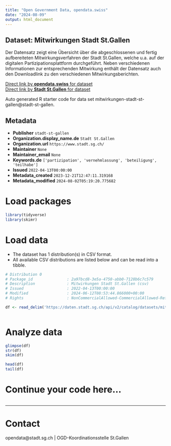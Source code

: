 ```yaml
---
title: "Open Government Data, opendata.swiss"
date: "2024-08-09"
output: html_document
---
```


## Dataset: Mitwirkungen Stadt St.Gallen

Der Datensatz zeigt eine Übersicht über die abgeschlossenen und fertig aufbereiteten Mitwirkungsverfahren der Stadt St.Gallen, welche u.a. auf der digitalen Partizipationsplattform durchgeführt. Neben verschiedenen Informationen zur entsprechenden Mitwirkung enthält der Datensatz auch den Downloadlink zu den verschiedenen Mitwirkungsberichten. 

[Direct link by **opendata.swiss** for dataset](https://opendata.swiss/de/dataset/mitwirkungen-stadt-st-gallen)<br>
[Direct link by **Stadt St.Gallen** for dataset](https://daten.stadt.sg.ch/explore/dataset/mitwirkungen-stadt-st-gallen/)

Auto generated R starter code for data set mitwirkungen-stadt-st-gallen@stadt-st-gallen.

## Metadata

- **Publisher** `stadt-st-gallen`
- **Organization.display_name.de** `Stadt St.Gallen`
- **Organization.url** `https://www.stadt.sg.ch/`
- **Maintainer** `None`
- **Maintainer_email** `None`
- **Keywords.de** `['partizipation', 'vernehmlassung', 'beteiligung', 'teilhabe']`
- **Issued** `2022-04-13T00:00:00`
- **Metadata_created** `2023-12-21T12:47:11.319168`
- **Metadata_modified** `2024-08-02T05:19:20.775682`


# Load packages

```r

library(tidyverse)
library(skimr)

```

# Load data

-   The dataset has 1 distribution(s) in CSV format.
-   All available CSV distributions are listed below and can be read into a tibble.

```r

# Distribution 0
# Package_id               : 2a97bcd8-3e5a-4750-abb0-7128b6c7c579
# Description              : Mitwirkungen Stadt St.Gallen (csv)
# Issued                   : 2022-04-13T00:00:00
# Modified                 : 2024-06-12T08:53:44.866000+00:00
# Rights                   : NonCommercialAllowed-CommercialAllowed-ReferenceRequired

df <- read_delim('https://daten.stadt.sg.ch/api/v2/catalog/datasets/mitwirkungen-stadt-st-gallen/exports/csv')



```

# Analyze data

```r

glimpse(df)
str(df)
skim(df)

head(df)
tail(df)

```

# Continue your code here...

```r

```

------------------------------------------------------------------------

# Contact

opendata@stadt.sg.ch | OGD-Koordinationsstelle St.Gallen
